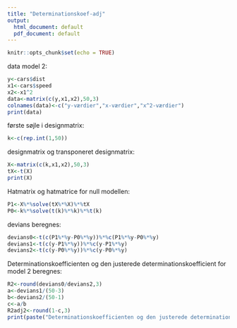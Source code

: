 ```yaml
---
title: "Determinationskoef-adj"
output:
  html_document: default
  pdf_document: default
---
```


```r
knitr::opts_chunk$set(echo = TRUE)
```

data model 2:
```r
y<-cars$dist
x1<-cars$speed
x2<-x1^2
data<-matrix(c(y,x1,x2),50,3)
colnames(data)<-c("y-værdier","x-værdier","x^2-værdier")
print(data)
```

første søjle i designmatrix:
```r
k<-c(rep.int(1,50))
```

designmatrix og transponeret designmatrix: 
```r
X<-matrix(c(k,x1,x2),50,3) 
tX<-t(X)
print(X)
```

Hatmatrix og hatmatrice for null modellen:
```r
P1<-X%*%solve(tX%*%X)%*%tX
P0<-k%*%solve(t(k)%*%k)%*%t(k)
```

devians beregnes:
```r
devians0<-t(c(P1%*%y-P0%*%y))%*%c(P1%*%y-P0%*%y)
devians1<-t(c(y-P1%*%y))%*%c(y-P1%*%y)
devians2<-t(c(y-P0%*%y))%*%c(y-P0%*%y) 
```

Determinationskoefficienten og den justerede determinationskoefficient for model 2 beregnes:
```r
R2<-round(devians0/devians2,3)
a<-devians1/(50-3)
b<-devians2/(50-1)
c<-a/b
R2adj2<-round(1-c,3)
print(paste("Determinationskoefficienten og den justerede determinationskoefficient er da", R2,"og", R2adj2))
```
